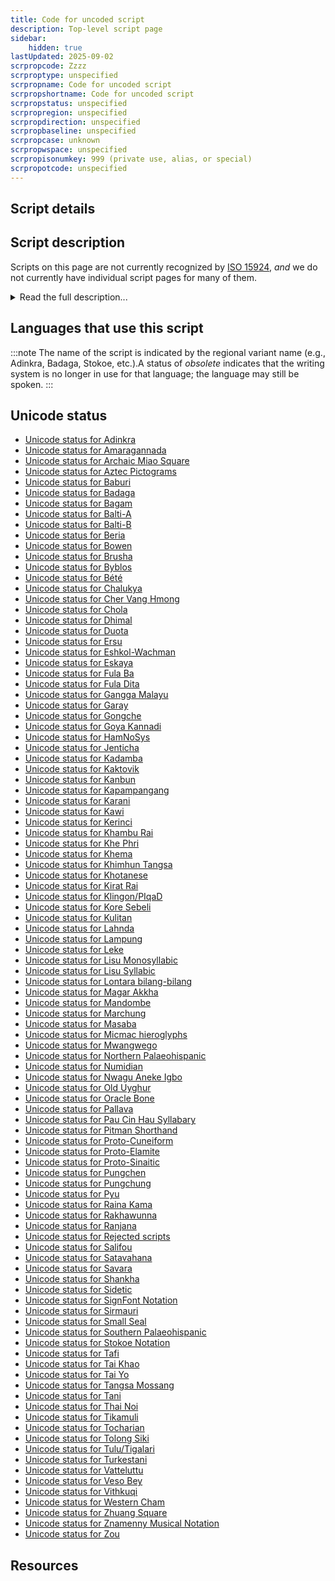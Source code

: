 ```yaml
---
title: Code for uncoded script
description: Top-level script page
sidebar:
    hidden: true
lastUpdated: 2025-09-02
scrpropcode: Zzzz
scrproptype: unspecified
scrpropname: Code for uncoded script
scrpropshortname: Code for uncoded script
scrpropstatus: unspecified
scrpropregion: unspecified
scrpropdirection: unspecified
scrpropbaseline: unspecified
scrpropcase: unknown
scrpropwspace: unspecified
scrpropisonumkey: 999 (private use, alias, or special)
scrpropotcode: unspecified
---
```



## Script details

<ScriptDetails />

## Script description

Scripts on this page are not currently recognized by [ISO 15924](http://www.unicode.org/iso15924/), _and_ we do not currently have individual script pages for many of them.

<details>
<summary>Read the full description...</summary>We also include scripts which have been rejected for encoding. If you have any information on these scripts, please add the information to the site. Your contributions can be a great help in refining and expanding the ISO 15924 standard.
</details>

## Languages that use this script

:::note
 The name of the script is indicated by the regional variant name (e.g., Adinkra, Badaga, Stokoe, etc.).A status of _obsolete_ indicates that the writing system is no longer in use for that language; the language may still be spoken.
:::

<WsList script='Zzzz' wsMax='5' />

## Unicode status

- [Unicode status for Adinkra](/scrlang/unicode/z-adinkra-unicode.md)
- [Unicode status for Amaragannada](/scrlang/unicode/z-amaragannada-unicode.md)
- [Unicode status for Archaic Miao Square](/scrlang/unicode/z-archaic-miao-square-unicode.md)
- [Unicode status for Aztec Pictograms](/scrlang/unicode/qa26-unicode.md)
- [Unicode status for Baburi](/scrlang/unicode/z-baburi-unicode.md)
- [Unicode status for Badaga](/scrlang/unicode/qabq-unicode.md)
- [Unicode status for Bagam](/scrlang/unicode/qabh-unicode.md)
- [Unicode status for Balti-A](/scrlang/unicode/qaab-unicode.md)
- [Unicode status for Balti-B](/scrlang/unicode/qa63-unicode.md)
- [Unicode status for Beria](/scrlang/unicode/berf-unicode.md)
- [Unicode status for Bowen](/scrlang/unicode/qabe-unicode.md)
- [Unicode status for Brusha](/scrlang/unicode/z-brusha-unicode.md)
- [Unicode status for Byblos](/scrlang/unicode/qa29-unicode.md)
- [Unicode status for Bété](/scrlang/unicode/qa00-unicode.md)
- [Unicode status for Chalukya](/scrlang/unicode/qa31-unicode.md)
- [Unicode status for Cher Vang Hmong](/scrlang/unicode/z-cher-vang-hmong-unicode.md)
- [Unicode status for Chola](/scrlang/unicode/qa32-unicode.md)
- [Unicode status for Dhimal](/scrlang/unicode/z-dhimal-unicode.md)
- [Unicode status for Duota](/scrlang/unicode/qaaf-unicode.md)
- [Unicode status for Ersu](/scrlang/unicode/qaag-unicode.md)
- [Unicode status for Eshkol-Wachman](/scrlang/unicode/qaah-unicode.md)
- [Unicode status for Eskaya](/scrlang/unicode/qabr-unicode.md)
- [Unicode status for Fula Ba](/scrlang/unicode/z-fula-ba-unicode.md)
- [Unicode status for Fula Dita](/scrlang/unicode/z-fula-dita-unicode.md)
- [Unicode status for Gangga Malayu](/scrlang/unicode/qa35-unicode.md)
- [Unicode status for Garay](/scrlang/unicode/gara-unicode.md)
- [Unicode status for Gongche](/scrlang/unicode/z-gongche-unicode.md)
- [Unicode status for Goya Kannadi](/scrlang/unicode/z-goya-kannadi-unicode.md)
- [Unicode status for HamNoSys](/scrlang/unicode/qabn-unicode.md)
- [Unicode status for Jenticha](/scrlang/unicode/z-jenticha-unicode.md)
- [Unicode status for Kadamba](/scrlang/unicode/z-kadamba-unicode.md)
- [Unicode status for Kaktovik](/scrlang/unicode/z-kaktovik-unicode.md)
- [Unicode status for Kanbun](/scrlang/unicode/z-kanbun-unicode.md)
- [Unicode status for Kapampangang](/scrlang/unicode/z-kapampangang-unicode.md)
- [Unicode status for Karani](/scrlang/unicode/z-karani-unicode.md)
- [Unicode status for Kawi](/scrlang/unicode/kawi-unicode.md)
- [Unicode status for Kerinci](/scrlang/unicode/z-kerinci-unicode.md)
- [Unicode status for Khambu Rai](/scrlang/unicode/z-khambu-rai-unicode.md)
- [Unicode status for Khe Phri](/scrlang/unicode/gukh-unicode.md)
- [Unicode status for Khema](/scrlang/unicode/qa07-unicode.md)
- [Unicode status for Khimhun Tangsa](/scrlang/unicode/qa57-unicode.md)
- [Unicode status for Khotanese](/scrlang/unicode/qa40-unicode.md)
- [Unicode status for Kirat Rai](/scrlang/unicode/krai-unicode.md)
- [Unicode status for Klingon/PIqaD](/scrlang/unicode/z-klingon/piqad-unicode.md)
- [Unicode status for Kore Sebeli](/scrlang/unicode/z-kore-sebeli-unicode.md)
- [Unicode status for Kulitan](/scrlang/unicode/z-kulitan-unicode.md)
- [Unicode status for Lahnda](/scrlang/unicode/qaaj-unicode.md)
- [Unicode status for Lampung](/scrlang/unicode/z-lampung-unicode.md)
- [Unicode status for Leke](/scrlang/unicode/leke-unicode.md)
- [Unicode status for Lisu Monosyllabic](/scrlang/unicode/z-lisu-monosyllabic-unicode.md)
- [Unicode status for Lisu Syllabic](/scrlang/unicode/z-lisu-syllabic-unicode.md)
- [Unicode status for Lontara bilang-bilang](/scrlang/unicode/z-lontara-bilang-bilang-unicode.md)
- [Unicode status for Magar Akkha](/scrlang/unicode/z-magar-akkha-unicode.md)
- [Unicode status for Mandombe](/scrlang/unicode/z-mandombe-unicode.md)
- [Unicode status for Marchung](/scrlang/unicode/z-marchung-unicode.md)
- [Unicode status for Masaba](/scrlang/unicode/qa10-unicode.md)
- [Unicode status for Micmac hieroglyphs](/scrlang/unicode/qabg-unicode.md)
- [Unicode status for Mwangwego](/scrlang/unicode/qa54-unicode.md)
- [Unicode status for Northern Palaeohispanic](/scrlang/unicode/z-no-palaeohispanic-unicode.md)
- [Unicode status for Numidian](/scrlang/unicode/qa45-unicode.md)
- [Unicode status for Nwagu Aneke Igbo](/scrlang/unicode/z-nwagu-aneke-igbo-unicode.md)
- [Unicode status for Old Uyghur](/scrlang/unicode/ougr-unicode.md)
- [Unicode status for Oracle Bone](/scrlang/unicode/z-oracle-bone-unicode.md)
- [Unicode status for Pallava](/scrlang/unicode/z-pallava-unicode.md)
- [Unicode status for Pau Cin Hau Syllabary](/scrlang/unicode/qa14-unicode.md)
- [Unicode status for Pitman Shorthand](/scrlang/unicode/z-pitman-shorthand-unicode.md)
- [Unicode status for Proto-Cuneiform](/scrlang/unicode/pcun-unicode.md)
- [Unicode status for Proto-Elamite](/scrlang/unicode/pelm-unicode.md)
- [Unicode status for Proto-Sinaitic](/scrlang/unicode/psin-unicode.md)
- [Unicode status for Pungchen](/scrlang/unicode/z-pungchen-unicode.md)
- [Unicode status for Pungchung](/scrlang/unicode/z-pungchung-unicode.md)
- [Unicode status for Pyu](/scrlang/unicode/qa48-unicode.md)
- [Unicode status for Raina Kama](/scrlang/unicode/qa15-unicode.md)
- [Unicode status for Rakhawunna](/scrlang/unicode/z-rakhawunna-unicode.md)
- [Unicode status for Ranjana](/scrlang/unicode/ranj-unicode.md)
- [Unicode status for Rejected scripts](/scrlang/unicode/x-rejected-unicode.md)
- [Unicode status for Salifou](/scrlang/unicode/qa16-unicode.md)
- [Unicode status for Satavahana](/scrlang/unicode/qa49-unicode.md)
- [Unicode status for Savara](/scrlang/unicode/z-savara-unicode.md)
- [Unicode status for Shankha](/scrlang/unicode/z-shankha-unicode.md)
- [Unicode status for Sidetic](/scrlang/unicode/sidt-unicode.md)
- [Unicode status for SignFont Notation](/scrlang/unicode/qaao-unicode.md)
- [Unicode status for Sirmauri](/scrlang/unicode/z-sirmauri-unicode.md)
- [Unicode status for Small Seal](/scrlang/unicode/seal-unicode.md)
- [Unicode status for Southern Palaeohispanic](/scrlang/unicode/z-so-palaeohispanic-unicode.md)
- [Unicode status for Stokoe Notation](/scrlang/unicode/qaaq-unicode.md)
- [Unicode status for Tafi](/scrlang/unicode/qa18-unicode.md)
- [Unicode status for Tai Khao](/scrlang/unicode/z-tai-khao-unicode.md)
- [Unicode status for Tai Yo](/scrlang/unicode/tayo-unicode.md)
- [Unicode status for Tangsa Mossang](/scrlang/unicode/z-tangsa-mossang-unicode.md)
- [Unicode status for Tani](/scrlang/unicode/qa51-unicode.md)
- [Unicode status for Thai Noi](/scrlang/unicode/z-thai-noi-unicode.md)
- [Unicode status for Tikamuli](/scrlang/unicode/qa19-unicode.md)
- [Unicode status for Tocharian](/scrlang/unicode/z-tocharian-unicode.md)
- [Unicode status for Tolong Siki](/scrlang/unicode/tols-unicode.md)
- [Unicode status for Tulu/Tigalari](/scrlang/unicode/z-tulu-tigalari-unicode.md)
- [Unicode status for Turkestani](/scrlang/unicode/qa53-unicode.md)
- [Unicode status for Vatteluttu](/scrlang/unicode/z-vatteluttu-unicode.md)
- [Unicode status for Veso Bey](/scrlang/unicode/z-veso-bey-unicode.md)
- [Unicode status for Vithkuqi](/scrlang/unicode/vith-unicode.md)
- [Unicode status for Western Cham](/scrlang/unicode/z-western-cham-unicode.md)
- [Unicode status for Zhuang Square](/scrlang/unicode/qa52-unicode.md)
- [Unicode status for Znamenny Musical Notation](/scrlang/unicode/z-znamenny-music-unicode.md)
- [Unicode status for Zou](/scrlang/unicode/qa23-unicode.md)


## Resources

<ScriptResources detailSummary='seemore' />

